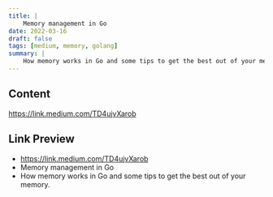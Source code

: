 ```yaml
---
title: |
    Memory management in Go
date: 2022-03-16
draft: false
tags: [medium, memory, golang]
summary: |
    How memory works in Go and some tips to get the best out of your memory.
---
```


## Content

https://link.medium.com/TD4ujvXarob

## Link Preview

- https://link.medium.com/TD4ujvXarob
- Memory management in Go
- How memory works in Go and some tips to get the best out of your memory.
